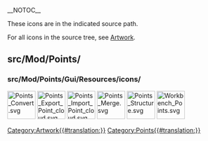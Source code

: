__NOTOC__
<languages/>
<translate>

<!--T:1-->
These icons are in the indicated source path. 

<!--T:2-->
For all icons in the source tree, see [[Artwork|Artwork]].

== src/Mod/Points/ == <!--T:3-->

=== src/Mod/Points/Gui/Resources/icons/ === <!--T:4-->

</translate>
[[File:Points_Convert.svg|64px]]
[[File:Points_Export_Point_cloud.svg|64px]]
[[File:Points_Import_Point_cloud.svg|64px]]
[[File:Points_Merge.svg|64px]]
[[File:Points_Structure.svg|64px]]
[[File:Workbench_Points.svg|64px]]
<translate>


</translate>
[[Category:Artwork{{#translation:}}]]
<noinclude>[[Category:Points{{#translation:}}]]</noinclude> <!-- we don't want this transcluded -->